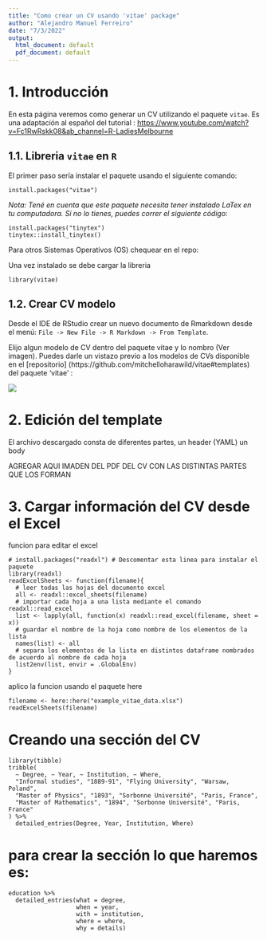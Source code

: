 ```yaml
---
title: "Como crear un CV usando 'vitae' package"
author: "Alejandro Manuel Ferreiro"
date: "7/3/2022"
output:
  html_document: default
  pdf_document: default
---
```

# 1. Introducción 

En esta página veremos como generar un CV utilizando el paquete `vitae`. 
Es una adaptación al español del tutorial : <https://www.youtube.com/watch?v=Fc1RwRskk08&ab_channel=R-LadiesMelbourne>

## 1.1. Libreria `vitae` en `R`
El primer paso sería instalar el paquete usando el siguiente comando:

```
install.packages("vitae")
```
*Nota: Tené en cuenta que este paquete necesita tener instalado LaTex en tu computadora. Si no lo tienes, puedes correr el siguiente código:*
```
install.packages("tinytex")
tinytex::install_tinytex()
```
Para otros Sistemas Operativos (OS) chequear en el repo: 

Una vez instalado se debe cargar la libreria

```
library(vitae)
```

## 1.2. Crear CV modelo

Desde el IDE de RStudio crear un nuevo documento de Rmarkdown desde el menú: `File -> New File -> R Markdown -> From Template`.

Elijo algun modelo de CV dentro del paquete vitae y lo nombro (Ver imagen). Puedes darle un vistazo previo a los modelos de CVs disponible en el [repositorio] (https://github.com/mitchelloharawild/vitae#templates) del paquete 'vitae' : 

![](./nuevo_rmd.png)

# 2. Edición del template

El archivo descargado consta de diferentes partes,
un header (YAML)
un body

AGREGAR AQUI IMADEN DEL PDF DEL CV CON LAS DISTINTAS PARTES QUE LOS FORMAN

# 3. Cargar información del CV desde el Excel
funcion para editar el excel
```
# install.packages("readxl") # Descomentar esta linea para instalar el paquete
library(readxl)
readExcelSheets <- function(filename){
  # leer todas las hojas del documento excel 
  all <- readxl::excel_sheets(filename)
  # importar cada hoja a una lista mediante el comando readxl::read_excel
  list <- lapply(all, function(x) readxl::read_excel(filename, sheet = x))
  # guardar el nombre de la hoja como nombre de los elementos de la lista
  names(list) <- all
  # separa los elementos de la lista en distintos dataframe nombrados de acuerdo al nombre de cada hoja
  list2env(list, envir = .GlobalEnv)
}
```
aplico la funcion usando el paquete here

```
filename <- here::here("example_vitae_data.xlsx")
readExcelSheets(filename)
```
# Creando una sección del CV
```
library(tibble)
tribble(
  ~ Degree, ~ Year, ~ Institution, ~ Where,
  "Informal studies", "1889-91", "Flying University", "Warsaw, Poland",
  "Master of Physics", "1893", "Sorbonne Université", "Paris, France",
  "Master of Mathematics", "1894", "Sorbonne Université", "Paris, France"
) %>% 
  detailed_entries(Degree, Year, Institution, Where)
```

# para crear la sección lo que haremos es:
```
education %>% 
  detailed_entries(what = degree,
                   when = year,
                   with = institution,
                   where = where,
                   why = details)
```

